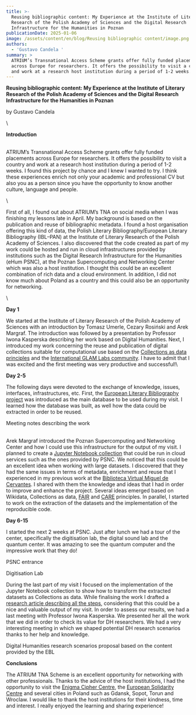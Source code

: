 ```yaml
---
title: >-
  Reusing bibliographic content: My Experience at the Institute of Literary
  Research of the Polish Academy of Sciences and the Digital Research
  Infrastructure for the Humanities in Poznan
publicationDate: 2025-01-06
image: /assets/content/en/blog/Reusing bibliographic content/image.png
authors:
  - 'Gustavo Candela '
summary: >
  ATRIUM’s Transnational Access Scheme grants offer fully funded placements
  across Europe for researchers. It offers the possibility to visit a country
  and work at a research host institution during a period of 1-2 weeks.
---
```

**Reusing bibliographic content: My Experience at the Institute of Literary Research of the Polish Academy of Sciences and the Digital Research Infrastructure for the Humanities in Poznan**

by Gustavo Candela 

\\

**Introduction**

\
ATRIUM’s Transnational Access Scheme grants offer fully funded placements across Europe for researchers. It offers the possibility to visit a country and work at a research host institution during a period of 1-2 weeks. I found this project by chance and I knew I wanted to try. I think these experiences enrich not only your academic and professional CV but also you as a person since you have the opportunity to know another culture, language and people.

\\

First of all, I found out about ATRIUM’s TNA on social media when I was finishing my lessons late in April. My background is based on the publication and reuse of bibliographic metadata. I found a host organisation offering this kind of data, the Polish Literary Bibliography/European Literary Bibliography (IBL–PAN) at the Institute of Literary Research of the Polish Academy of Sciences. I also discovered that the code created as part of my work could be hosted and run in cloud infrastructures provided by institutions such as the Digital Research Infrastructure for the Humanities (eHum PSNC), at the Poznan Supercomputing and Networking Center which was also a host institution. I thought this could be an excellent combination of rich data and a cloud environment. In addition, I did not know much about Poland as a country and this could also be an opportunity for networking.

\\

<Figure src="/assets/content/en/blog/Reusing bibliographic content/screenshot-2025-01-06-at-10.18.04.png" alt="Old Polish vehicle" alignment="center">

</Figure>

<Figure src="/assets/content/en/blog/Reusing bibliographic content/screenshot-2025-01-06-at-10.18.17.png" alt="Polish tram" alignment="stretch">

</Figure>



**Day 1**

We started at the Institute of Literary Research of the Polish Academy of Sciences with an introduction by Tomasz Umerle, Cezary Rosiński and Arek Margraf. The introduction was followed by a presentation by Professor Iwona Kasperska describing her work based on Digital Humanities. Next, I introduced my work concerning the reuse and publication of digital collections suitable for computational use based on the [Collections as data principles](https://collectionsasdata.github.io/) and the [International GLAM Labs community](https://glamlabs.io/). I have to admit that I was excited and the first meeting was very productive and successful!\\

**Day 2-5**

The following days were devoted to the exchange of knowledge, issues, interfaces, infrastructures, etc. First, the [European Literary Bibliography project](https://literarybibliography.eu/en/) was introduced as the main database to be used during my visit. I learned how the database was built, as well how the data could be extracted in order to be reused.

<Figure src="/assets/content/en/blog/Reusing bibliographic content/screenshot-2025-01-06-at-10.18.33.png" alt="Meeting notes describing the work " alignment="stretch">

</Figure>

Meeting notes describing the work 

\
Arek Margraf introduced the Poznan Supercomputing and Networking Center and how I could use this infrastructure for the output of my visit. I planned to create a [Jupyter Notebook collection](https://gitlab.pcss.pl/dl-team/atrium/tna01/) that could be run in cloud services such as the ones provided by PSNC. We noticed that this could be an excellent idea when working with large datasets. I discovered that they had the same issues in terms of metadata, enrichment and reuse that I experienced in my previous work at the [Biblioteca Virtual Miguel de Cervantes](https://data.cervantesvirtual.com/). I shared with them the knowledge and ideas that I had in order to improve and enhance the project. Several ideas emerged based on Wikidata, Collections as data, [FAIR](https://www.go-fair.org/fair-principles/) and [CARE](https://www.gida-global.org/care) principles. In parallel, I started to work on the extraction of the datasets and the implementation of the reproducible code.



**Day 6-15**

I started the next 2 weeks at PSNC. Just after lunch we had a tour of the center, specifically the digitisation lab, the digital sound lab and the quantum center. It was amazing to see the quantum computer and the impressive work that they do!

<Figure src="/assets/content/en/blog/Reusing bibliographic content/screenshot-2025-01-06-at-10.19.03.png" alt="PSNC Entrance and Digitisation Lab" alignment="stretch">

</Figure>

PSNC entrance&#x20;

<Figure src="/assets/content/en/blog/Reusing bibliographic content/screenshot-2025-01-06-at-10.19.15.png" alt="Digitisation Lab" alignment="center">

</Figure>

Digitisation Lab



During the last part of my visit I focused on the implementation of the Jupyter Notebook collection to show how to transform the extracted datasets as Collections as data. While finalising the work I drafted a [research article describing all the steps](https://doi.org/10.5281/zenodo.14106706), considering that this could be a nice and valuable output of my visit. In order to assess our results, we had a last meeting with Professor Iwona Kasperska. We presented her all the work that we did in order to check its value for DH researchers. We had a very interesting meeting in which we shaped potential DH research scenarios thanks to her help and knowledge. 



<Figure src="/assets/content/en/blog/Reusing bibliographic content/screenshot-2025-01-06-at-10.19.31.png" alignment="stretch">

</Figure>

Digital Humanities research scenarios proposal based on the content provided by the EBL



**Conclusions**

The ATRIUM TNA Scheme is an excellent opportunity for networking with other professionals. Thanks to the advice of the host institutions, I had the opportunity to visit the [Enigma Cipher Centre](https://csenigma.pl/en/), the [European Solidarity Centre](https://ecs.gda.pl/en/) and several cities in Poland such as Gdansk, Sopot, Torun and Wroclaw. I would like to thank the host institutions for their kindness, time and interest. I really enjoyed the learning and sharing experience!

<Figure src="/assets/content/en/blog/Reusing bibliographic content/screenshot-2025-01-06-at-10.19.47.png" alignment="center">

</Figure>

<Figure src="/assets/content/en/blog/Reusing bibliographic content/screenshot-2025-01-06-at-10.20.10.png" alt="Enigma Machine" alignment="center">

</Figure>
